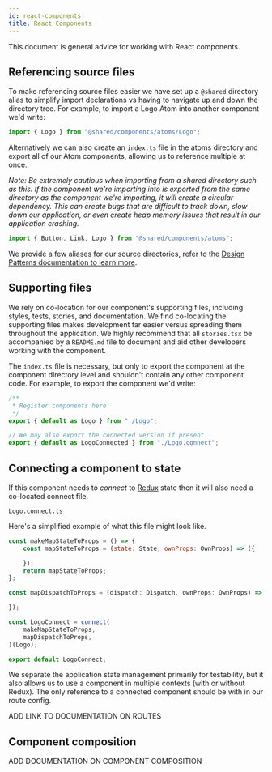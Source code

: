 ```yaml
---
id: react-components
title: React Components
---
```


This document is general advice for working with React components.

## Referencing source files

To make referencing source files easier we have set up a `@shared` directory alias to simplify import declarations vs having to navigate up and down the directory tree. For example, to import a Logo Atom into another component we'd write:

```javascript
import { Logo } from "@shared/components/atoms/Logo";
```

Alternatively we can also create an `index.ts` file in the atoms directory and export all of our Atom components, allowing us to reference multiple at once.

_Note: Be extremely cautious when importing from a shared directory such as this. If the component we're importing into is exported from the same directory as the component we're importing, it will create a circular dependency. This can create bugs that are difficult to track down, slow down our application, or even create heap memory issues that result in our application crashing._

```javascript
import { Button, Link, Logo } from "@shared/components/atoms";
```

We provide a few aliases for our source directories, refer to the [Design Patterns documentation to learn more](/docs/recommendations/design-patterns#source-file-structure-and-aliases).

## Supporting files

We rely on co-location for our component's supporting files, including styles, tests, stories, and documentation. We find co-locating the supporting files makes development far easier versus spreading them throughout the application. We highly recommend that all `stories.tsx` be accompanied by a `README.md` file to document and aid other developers working with the component.

The `index.ts` file is necessary, but only to export the component at the component directory level and shouldn't contain any other component code. For example, to export the component we'd write:

```javascript
/**
 * Register components here
 */
export { default as Logo } from "./Logo";

// We may also export the connected version if present
export { default as LogoConnected } from "./Logo.connect";
```

## Connecting a component to state

If this component needs to _connect_ to [Redux](https://redux.js.org/) state then it will also need a co-located connect file.

```
Logo.connect.ts
```

Here's a simplified example of what this file might look like.

```javascript
const makeMapStateToProps = () => {
    const mapStateToProps = (state: State, ownProps: OwnProps) => ({

    });
    return mapStateToProps;
};

const mapDispatchToProps = (dispatch: Dispatch, ownProps: OwnProps) => {

});

const LogoConnect = connect(
    makeMapStateToProps,
    mapDispatchToProps,
)(Logo);

export default LogoConnect;
```

We separate the application state management primarily for testability, but it also allows us to use a component in multiple contexts (with or without Redux). The only reference to a connected component should be with in our route config.

ADD LINK TO DOCUMENTATION ON ROUTES

## Component composition

ADD DOCUMENTATION ON COMPONENT COMPOSITION
